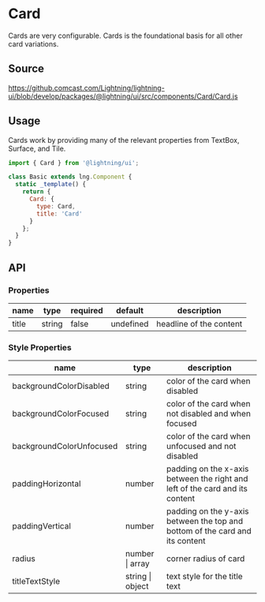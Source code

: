 
# Card

Cards are very configurable. Cards is the foundational basis for all other card variations.

## Source

https://github.comcast.com/Lightning/lightning-ui/blob/develop/packages/@lightning/ui/src/components/Card/Card.js

## Usage

Cards work by providing many of the relevant properties from TextBox, Surface, and Tile.

```js
import { Card } from '@lightning/ui';

class Basic extends lng.Component {
  static _template() {
    return {
      Card: {
        type: Card,
        title: 'Card'
      }
    };
  }
}
```

<Canvas>
  <Story id="tiles-cards-card--card" />
</Canvas>

## API

### Properties

| name  | type   | required | default   | description             |
| ----- | ------ | -------- | --------- | ----------------------- |
| title | string | false    | undefined | headline of the content |

### Style Properties

| name                     | type             | description                                                                  |
| ------------------------ | ---------------- | ---------------------------------------------------------------------------- |
| backgroundColorDisabled  | string           | color of the card when disabled                                              |
| backgroundColorFocused   | string           | color of the card when not disabled and when focused                         |
| backgroundColorUnfocused | string           | color of the card when unfocused and not disabled                            |
| paddingHorizontal        | number           | padding on the x-axis between the right and left of the card and its content |
| paddingVertical          | number           | padding on the y-axis between the top and bottom of the card and its content |
| radius                   | number \| array  | corner radius of card                                                        |
| titleTextStyle           | string \| object | text style for the title text                                                |

